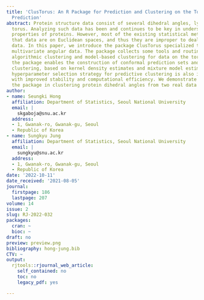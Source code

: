 ```yaml
---
title: 'ClusTorus: An R Package for Prediction and Clustering on the Torus by Conformal
  Prediction'
abstract: Protein structure data consist of several dihedral angles, lying on a multidimensional
  torus. Analyzing such data has been and continues to be key in understanding functional
  properties of proteins. However, most of the existing statistical methods assume
  that data are on Euclidean spaces, and thus they are improper to deal with angular
  data. In this paper, we introduce the package ClusTorus specialized to analyzing
  multivariate angular data. The package collects some tools and routines to perform
  algorithmic clustering and model-based clustering for data on the torus. In particular,
  the package enables the construction of conformal prediction sets and predictive
  clustering, based on kernel density estimates and mixture model estimates. A novel
  hyperparameter selection strategy for predictive clustering is also implemented,
  with improved stability and computational efficiency. We demonstrate the use of
  the package in clustering protein dihedral angles from two real data sets.
author:
- name: Seungki Hong
  affiliation: Department of Statistics, Seoul National University
  email: |
    skgaboja@snu.ac.kr
  address:
  - 1, Gwanak-ro, Gwanak-gu, Seoul
  - Republic of Korea
- name: Sungkyu Jung
  affiliation: Department of Statistics, Seoul National University
  email: |
    sungkyu@snu.ac.kr
  address:
  - 1, Gwanak-ro, Gwanak-gu, Seoul
  - Republic of Korea
date: '2022-10-11'
date_received: '2021-08-05'
journal:
  firstpage: 186
  lastpage: 207
volume: 14
issue: 2
slug: RJ-2022-032
packages:
  cran: ~
  bioc: ~
draft: no
preview: preview.png
bibliography: hong-jung.bib
CTV: ~
output:
  rjtools::rjournal_web_article:
    self_contained: no
    toc: no
    legacy_pdf: yes

---
```


